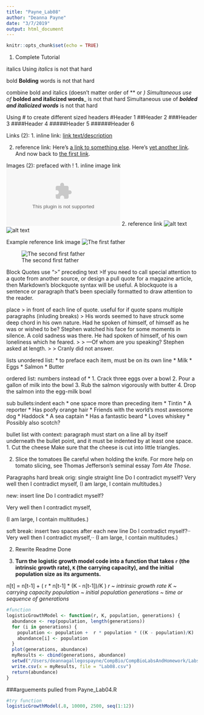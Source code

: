 ```yaml
---
title: "Payne_Lab08"
author: "Deanna Payne"
date: "3/7/2019"
output: html_document
---
```


```r
knitr::opts_chunk$set(echo = TRUE)
```
1. Complete Tutorial

italics
Using _italics_ is not that hard

bold
**Bolding** words is not that hard

combine bold and italics (doesn't matter order of ** or _)
Simultaneous use of _**bolded and italicized words**_ is not that hard
Simultaneous use of **_bolded and italicized words_** is not that hard

Using # to create different sized headers
#Header 1
##Header 2
###Header 3
####Header 4
#####Header 5
######Header 6

Links (2):
1. inline link: 
[link text/description](www.link.com)

2. reference link:
Here's [a link to something else][another place].
Here's [yet another link][another-link].
And now back to [the first link][another place].

[another place]: www.github.com
[another-link]: www.google.com

Images (2): prefaced with !
1. inline image link
![alt text: phrase or sentence that describes the image for the visually impaired](www.link.com)
2. reference link
![alt text][image tag 1]
![alt text][image tag 2]

[image tag 1]: (wwww.link.com)
[image tag 2]: (www.link2.com)

Example reference link image
![The first father][First Father]

![The second first father][Second Father]

[First Father]: (http://octodex.github.com/images/founding-father.jpg)
[Second Father]: (http://octodex.github.com/images/foundingfather_v2.png)

Block Quotes
use ">" preceding text
>If you need to call special attention to a quote from another source, or design a pull quote for a magazine article, then Markdown's blockquote syntax will be useful. A blockquote is a sentence or paragraph that's been specially formatted to draw attention to the reader.

place > in front of each line of quote. useful for if quote spans multiple paragraphs (inluding breaks)
> His words seemed to have struck some deep chord in his own nature. Had he spoken
of himself, of himself as he was or wished to be? Stephen watched his face for some
moments in silence. A cold sadness was there. He had spoken of himself, of his own
loneliness which he feared.
>
> —Of whom are you speaking? Stephen asked at length.
>
> Cranly did not answer.

lists
unordered list: * to preface each item, must be on its own line
* Milk
* Eggs
* Salmon
* Butter

ordered list: numbers instead of *
1. Crack three eggs over a bowl
2. Pour a gallon of milk into the bowl
3. Rub the salmon vigorously with butter
4. Drop the salmon into the egg-milk bowl

sub bullets:indent each * one space more than preceding item
* Tintin
 * A reporter
 * Has poofy orange hair
 * Friends with the world's most awesome dog
* Haddock
 * A sea captain
 * Has a fantastic beard
 * Loves whiskey
   * Possibly also scotch?
   
bullet list with context:
paragraph must start on a line all by itself underneath the bullet point, and it must be indented by at least one space.
1. Cut the cheese
  Make sure that the cheese is cut into little triangles.

2. Slice the tomatoes
  Be careful when holding the knife.
  For more help on tomato slicing, see Thomas Jefferson's seminal essay _Tom Ate Those_.

Paragraphs
hard break
  orig: single straight line
  Do I contradict myself?
  Very well then I contradict myself,
  (I am large, I contain multitudes.)
  
  new: insert line 
  Do I contradict myself?

  Very well then I contradict myself,

  (I am large, I contain multitudes.)

soft break: insert two spaces after each new line
Do I contradict myself?··
Very well then I contradict myself,··
(I am large, I contain multitudes.)

2. Rewrite Readme
Done

3.
**Turn the logistic growth model code into a function that takes `r` (the intrinsic growth rate), `K` (the carrying capacity), and the initial population size as its arguments.**

n[t] = n[t-1] + ( r * n[t-1] * (K - n[t-1])/K )
_r ~ intrinsic growth rate_
_K ~ carrying capacity_
_population ~ initial population_
_generations ~ time or sequence of generations_

```r
#function
logisticGrowthModel <- function(r, K, population, generations) {
  abundance <- rep(population, length(generations))
  for (i in generations) {
    population <- population +  r * population * ((K - population)/K)
    abundance[i] <- population
  }
  plot(generations, abundance)
  myResults <- cbind(generations, abundance)
  setwd("/Users/deannagallegospayne/CompBio/CompBioLabsAndHomework/Labs/Lab08")
  write.csv(x = myResults, file = "Lab08.csv")
  return(abundance)
}
```
###arguements pulled from Payne_Lab04.R
```r
#try function
logisticGrowthModel(.8, 10000, 2500, seq(1:12))
```

